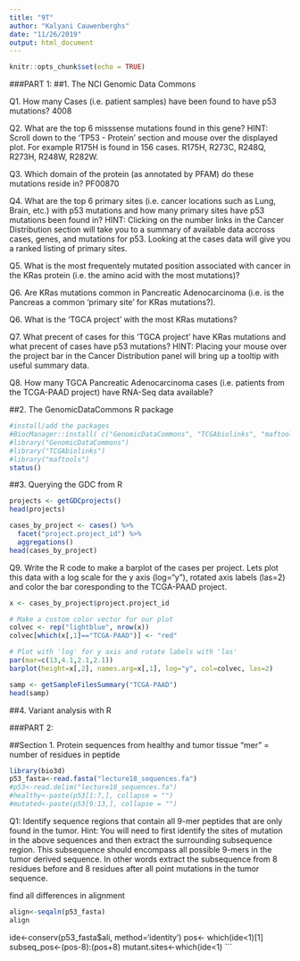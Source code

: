 ```yaml
---
title: "9T"
author: "Kalyani Cauwenberghs"
date: "11/26/2019"
output: html_document
---
```


```r
knitr::opts_chunk$set(echo = TRUE)
```
###PART 1:
##1. The NCI Genomic Data Commons

Q1. How many Cases (i.e. patient samples) have been found to have p53 mutations?
4008

Q2. What are the top 6 misssense mutations found in this gene?
HINT: Scroll down to the ‘TP53 - Protein’ section and mouse over the displayed plot. For example R175H is found in 156 cases.
R175H, R273C, R248Q, R273H, R248W, R282W.

Q3. Which domain of the protein (as annotated by PFAM) do these mutations reside in?
PF00870

Q4. What are the top 6 primary sites (i.e. cancer locations such as Lung, Brain, etc.) with p53 mutations and how many primary sites have p53 mutations been found in?
HINT: Clicking on the number links in the Cancer Distribution section will take you to a summary of available data accross cases, genes, and mutations for p53. Looking at the cases data will give you a ranked listing of primary sites.






Q5. What is the most frequentely mutated position associated with cancer in the KRas protein (i.e. the amino acid with the most mutations)?

Q6. Are KRas mutations common in Pancreatic Adenocarcinoma (i.e. is the Pancreas a common ‘primary site’ for KRas mutations?).

Q6. What is the ‘TGCA project’ with the most KRas mutations?

Q7. What precent of cases for this ‘TGCA project’ have KRas mutations and what precent of cases have p53 mutations?
HINT: Placing your mouse over the project bar in the Cancer Distribution panel will bring up a tooltip with useful summary data.

Q8. How many TGCA Pancreatic Adenocarcinoma cases (i.e. patients from the TCGA-PAAD project) have RNA-Seq data available?


##2. The GenomicDataCommons R package

```r
#install/add the packages
#BiocManager::install( c("GenomicDataCommons", "TCGAbiolinks", "maftools") )
#library("GenomicDataCommons")
#library("TCGAbiolinks")
#library("maftools")
status()
```

##3. Querying the GDC from R
```r
projects <- getGDCprojects()
head(projects)
```

```r
cases_by_project <- cases() %>%
  facet("project.project_id") %>%
  aggregations()
head(cases_by_project)
```

Q9. Write the R code to make a barplot of the cases per project. Lets plot this data with a log scale for the y axis (log="y"), rotated axis labels (las=2) and color the bar coresponding to the TCGA-PAAD project.
```r
x <- cases_by_project$project.project_id

# Make a custom color vector for our plot
colvec <- rep("lightblue", nrow(x))
colvec[which(x[,1]=="TCGA-PAAD")] <- "red"

# Plot with 'log' for y axis and rotate labels with 'las'
par(mar=c(13,4.1,2.1,2.1))
barplot(height=x[,2], names.arg=x[,1], log="y", col=colvec, las=2)
```

```r
samp <- getSampleFilesSummary("TCGA-PAAD")
head(samp)
```


##4. Variant analysis with R


###PART 2:

##Section 1. Protein sequences from healthy and tumor tissue
"mer" = number of residues in peptide
```r
library(bio3d)
p53_fasta<-read.fasta("lecture18_sequences.fa")
#p53<-read.delim("lecture18_sequences.fa")
#healthy<-paste(p53[1:7,], collapse = "")
#mutated<-paste(p53[9:13,], collapse = "")
```
Q1: Identify sequence regions that contain all 9-mer peptides that are only found in the tumor. Hint: You will need to first identify the sites of mutation in the above sequences and then extract the surrounding subsequence region. This subsequence should encompass all possible 9-mers in the tumor derived sequence. In other words extract the subsequence from 8 residues before and 8 residues after all point mutations in the tumor sequence.



find all differences in alignment
```r
align<-seqaln(p53_fasta)
align
```


ide<-conserv(p53_fasta$ali, method='identity')
pos<- which(ide<1)[1]
subseq_pos<-(pos-8):(pos+8)
mutant.sites<-which(ide<1)
```





